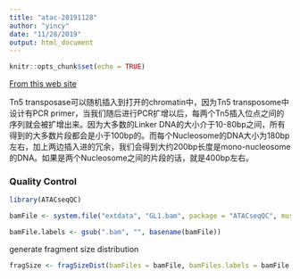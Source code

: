 ```yaml
---
title: "atac-20191128"
author: "yincy"
date: "11/28/2019"
output: html_document
---
```


```r
knitr::opts_chunk$set(echo = TRUE)
```

[From this web site](http://qiubio.com/new/book/chapter-06/#%E8%B4%A8%E9%87%8F%E5%88%86%E6%9E%90quality-control-by-atacseqqc)

Tn5 transposase可以随机插入到打开的chromatin中，因为Tn5 transposome中设计有PCR primer，当我们随后进行PCR扩增以后，每两个Tn5插入位点之间的序列就会被扩增出来。因为大多数的Linker DNA的大小介于10-80bp之间，所有得到的大多数片段都会是小于100bp的。而每个Nucleosome的DNA大小为180bp左右，加上两边插入进的冗余，我们会得到大约200bp长度是mono-nucleosome的DNA。如果是两个Nucleosome之间的片段的话，就是400bp左右。  


### Quality Control  
```r
library(ATACseqQC)
```

```r
bamFile <- system.file("extdata", "GL1.bam", package = "ATACseqQC", mustWork = T)

bamFile.labels <- gsub(".bam", "", basename(bamFile))
```


generate fragment size distribution  
```r
fragSize <- fragSizeDist(bamFiles = bamFile, bamFiles.labels = bamFile.labels)
```









